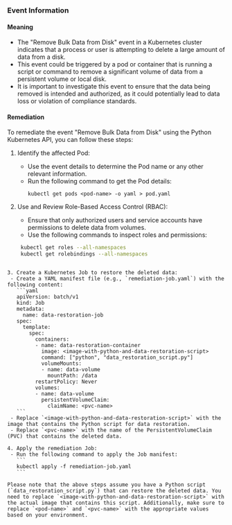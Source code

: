 
### Event Information

#### Meaning

- The "Remove Bulk Data from Disk" event in a Kubernetes cluster indicates that a process or user is attempting to delete a large amount of data from a disk.
- This event could be triggered by a pod or container that is running a script or command to remove a significant volume of data from a persistent volume or local disk.
- It is important to investigate this event to ensure that the data being removed is intended and authorized, as it could potentially lead to data loss or violation of compliance standards.

#### Remediation

To remediate the event "Remove Bulk Data from Disk" using the Python Kubernetes API, you can follow these steps:

1. Identify the affected Pod:
   - Use the event details to determine the Pod name or any other relevant information.
   - Run the following command to get the Pod details:
     ```
     kubectl get pods <pod-name> -o yaml > pod.yaml
     ```

2. Use and Review Role-Based Access Control (RBAC):
   - Ensure that only authorized users and service accounts have permissions to delete data from volumes.
   - Use the following commands to inspect roles and permissions:
   ```bash
    kubectl get roles --all-namespaces
    kubectl get rolebindings --all-namespaces
  ```

3. Create a Kubernetes Job to restore the deleted data:
   - Create a YAML manifest file (e.g., `remediation-job.yaml`) with the following content:
     ```yaml
     apiVersion: batch/v1
     kind: Job
     metadata:
       name: data-restoration-job
     spec:
       template:
         spec:
           containers:
           - name: data-restoration-container
             image: <image-with-python-and-data-restoration-script>
             command: ["python", "data_restoration_script.py"]
             volumeMounts:
             - name: data-volume
               mountPath: /data
           restartPolicy: Never
           volumes:
           - name: data-volume
             persistentVolumeClaim:
               claimName: <pvc-name>
     ```
   - Replace `<image-with-python-and-data-restoration-script>` with the image that contains the Python script for data restoration.
   - Replace `<pvc-name>` with the name of the PersistentVolumeClaim (PVC) that contains the deleted data.

4. Apply the remediation Job:
   - Run the following command to apply the Job manifest:
     ```
     kubectl apply -f remediation-job.yaml
     ```

Please note that the above steps assume you have a Python script (`data_restoration_script.py`) that can restore the deleted data. You need to replace `<image-with-python-and-data-restoration-script>` with the actual image that contains this script. Additionally, make sure to replace `<pod-name>` and `<pvc-name>` with the appropriate values based on your environment.

 
